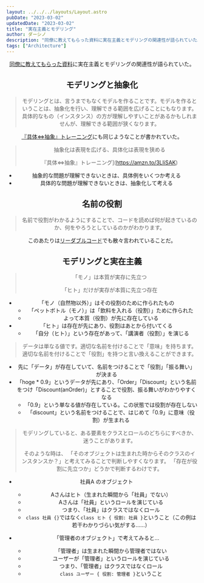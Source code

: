 ```yaml
---
layout: ../../../layouts/Layout.astro
pubDate: "2023-03-02"
updatedDate: "2023-03-02"
title: "実在主義とモデリング"
author: ダーシノ
description: "同僚に教えてもらった資料に実在主義とモデリングの関連性が語られていた。"
tags: ["Architecture"]
---
```



<Header {...frontmatter} />

[同僚に教えてもらった資料](https://www.sra.co.jp/Portals/0/files/gsletter/pdf/GSLetterNeoVol124.pdf)に実在主義とモデリングの関連性が語られていた。

## モデリングと抽象化

> モデリングとは、言うまでもなくモデルを作ることです。モデルを作るということは、抽象化を行い、理解できる範囲を広げることにもなります。
> 具体的なもの（インスタンス）の方が理解しやすいことがあるかもしれませんが、理解できる範囲が狭くなります。

[『具体⇔抽象』トレーニング](https://amzn.to/3LIiSAK)にも同じようなことが書かれていた。

> 抽象化は表現を広げる、具体化は表現を狭める
>
> 『具体⇔抽象』トレーニング](https://amzn.to/3LIiSAK)

- 抽象的な問題が理解できないときは、具体例をいくつか考える
- 具体的な問題が理解できないときは、抽象化して考える

## 名前の役割

> 名前で役割がわかるようにすることで、コードを読めば何が起きているのか、何をやろうとしているのかがわかります。

このあたりは[リーダブルコード](https://amzn.to/4fqoCgo)でも散々言われていることだ。


## モデリングと実在主義

> 「モノ」は本質が実存に先立つ
>
>「ヒト」だけが実存が本質に先立つ存在


- 「モノ（自然物以外）」はその役割のために作られたもの
  - 「ペットボトル（モノ）」は「飲料を入れる（役割）」ために作られた
  - よって本質（役割）が先に存在している
- 「ヒト」は存在が先にあり、役割はあとから付いてくる
  - 「自分（ヒト）」という存在があって、「講演者（役割）」を演じる

> データは単なる値です。適切な名前を付けることで「意味」を持ちます。適切な名前を付けることで「役割」を持つと言い換えることができます。

- 先に「データ」が存在していて、名前をつけることで「役割」「振る舞い」が決まる
- 「hoge * 0.9」というデータが先にあり、「Order」「Discount」という名前をつけ「Discount(anOrder)」とすることで役割、振る舞いがわかりやすくなる
  - 「0.9」という単なる値が存在している。この状態では役割が存在しない
  - 「discount」という名前をつけることで、はじめて「0.9」に意味（役割）が生まれる


> モデリングしていると、ある要素をクラスとロールのどちらにすべきか、迷うことがあります。
>
> そのような時は、 「そのオブジェクトは生まれた時からそのクラスのインスタンスか？」と考えてみることで判断しやすくなります。 「存在が役割に先立つか」どうかで判断するわけです。

- 社員A のオブジェクト
  - Aさんはヒト（生まれた瞬間から「社員」でない）
  - Aさんは「社員」というロールを演じている
  - つまり、「社員」はクラスではなくロール
  - `class 社員 {}`ではなく`class ヒト { 役割: 社員 }`ということ（この例は若干わかりづらい気がする……）

- 「管理者のオブジェクト」で考えてみると…
  - 「管理者」は生まれた瞬間から管理者ではない
  - ユーザーが「管理者」というロールを演じている
  - つまり、「管理者」はクラスではなくロール
  - `class ユーザー { 役割: 管理者 }`ということ
